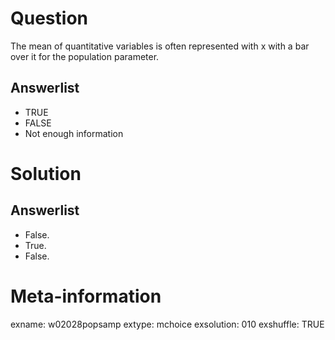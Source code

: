 Question
========
The mean of quantitative variables is often represented with x with a bar over it for the population parameter.

Answerlist
----------
* TRUE
* FALSE
* Not enough information


Solution
========

Answerlist
----------
* False.
* True.
* False.


Meta-information
================
exname: w02028popsamp
extype: mchoice
exsolution: 010
exshuffle: TRUE